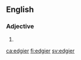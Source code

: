 ==English==

===Adjective===
{{head|en|adjective comparative form}}

# {{en-comparative of|edgy}}

[[ca:edgier]]
[[fi:edgier]]
[[sv:edgier]]